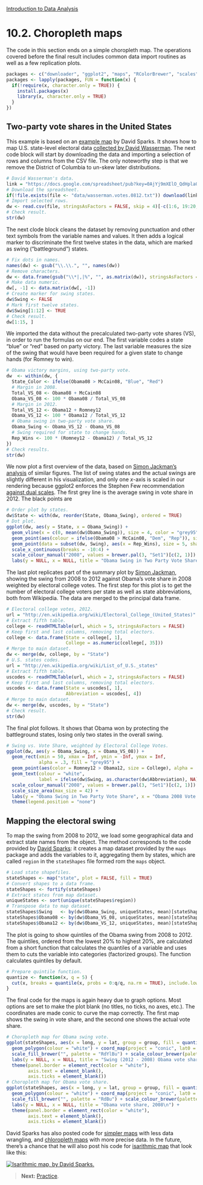 <style>@import url(style.css);</style>
[Introduction to Data Analysis](index.html "Course index")

# 10.2. Choropleth maps

The code in this section ends on a simple choropleth map. The operations covered before the final result includes common data import routines as well as a few replication plots.

```r
packages <- c("downloader", "ggplot2", "maps", "RColorBrewer", "scales", "XML")
packages <- lapply(packages, FUN = function(x) {
  if(!require(x, character.only = TRUE)) {
    install.packages(x)
    library(x, character.only = TRUE)
  }
})
```

## Two-party vote shares in the United States

This example is based on an [example map][ds] by David Sparks. It shows how to map U.S. state-level electoral data [collected by David Wasserman][dw]. The next code block will start by downloading the data and importing a selection of rows and columns from the CSV file. The only noteworthy step is that we remove the District of Columbia to un-skew later distributions.

[ds]: http://is-r.tumblr.com/post/35200999886/make-your-own-electoral-map
[dw]: https://docs.google.com/spreadsheet/ccc?key=0AjYj9mXElO_QdHpla01oWE1jOFZRbnhJZkZpVFNKeVE#gid=0

```r
# David Wasserman's data.
link = "https://docs.google.com/spreadsheet/pub?key=0AjYj9mXElO_QdHpla01oWE1jOFZRbnhJZkZpVFNKeVE&gid=0&output=csv"
# Download the spreadsheet.
if(!file.exists(file <- "data/wasserman.votes.0812.txt")) download(link, file, mode = "wb")
# Import selected rows.
dw <- read.csv(file, stringsAsFactors = FALSE, skip = 4)[-c(1:6, 19:20, 28), -c(4, 7:8)]
# Check result.
str(dw)
```

The next clode block cleans the dataset by removing punctuation and other text symbols from the variable names and values. It then adds a logical marker to discriminate the first twelve states in the data, which are marked as swing ("battleground") states.

```r
# Fix dots in names.
names(dw) <- gsub("\\.\\.", "", names(dw))
# Remove characters.
dw <- data.frame(gsub("\\*|,|%", "", as.matrix(dw)), stringsAsFactors = FALSE)
# Make data numeric.
dw[, -1] <- data.matrix(dw[, -1])
# Create marker for swing states.
dw$Swing <- FALSE
# Mark first twelve states.
dw$Swing[1:12] <- TRUE
# Check result.
dw[1:15, ]
```

We imported the data without the precalculated two-party vote shares (VS), in order to run the formulas on our end. The first variable codes a state "blue" or "red" based on party victory. The last variable measures the size of the swing that would have been required for a given state to change hands (for Romney to win).

```r
# Obama victory margins, using two-party vote.
dw  <- within(dw, {
  State_Color <- ifelse(Obama08 > McCain08, "Blue", "Red")
  # Margin in 2008.
  Total_VS_08 <- Obama08 + McCain08
  Obama_VS_08 <- 100 * Obama08 / Total_VS_08
  # Margin in 2012.
  Total_VS_12 <- Obama12 + Romney12
  Obama_VS_12 <- 100 * Obama12 / Total_VS_12
  # Obama swing in two-party vote share.
  Obama_Swing <- Obama_VS_12 - Obama_VS_08
  # Swing required for state to change hands.
  Rep_Wins <- 100 * (Romney12 - Obama12) / Total_VS_12
})
# Check results.
str(dw)
```

We now plot a first overview of the data, based on [Simon Jackman's analysis][sj] of similar figures. The list of swing states and the actual swings are slightly different in his visualization, and only one $x$-axis is scaled in our rendering because ggplot2 enforces the Stephen Few recommendation [against dual scales][sf]. The first grey line is the average swing in vote share in 2012. The black points are 

[sj]: http://jackman.stanford.edu/blog/?p=2620
[sf]: http://www.perceptualedge.com/articles/visual_business_intelligence/dual-scaled_axes.pdf

```r
# Order plot by states.
dw$State <- with(dw, reorder(State, Obama_Swing), ordered = TRUE)
# Dot plot.
ggplot(dw, aes(y = State, x = Obama_Swing)) +
  geom_vline(x = c(0, mean(dw$Obama_Swing)), size = 4, color = "grey95") +
  geom_point(aes(colour = ifelse(Obama08 > McCain08, "Dem", "Rep")), size = 5) +
  geom_point(data = subset(dw, Swing), aes(x = Rep_Wins), size = 5, shape = 1) +
  scale_x_continuous(breaks = -10:4) +
  scale_colour_manual("2008", values = brewer.pal(3, "Set1")[c(2, 1)]) +
  labs(y = NULL, x = NULL, title = "Obama Swing in Two Party Vote Share\n")
```

The last plot replicates part of the summary plot by [Simon Jackman][sj], showing the swing from 2008 to 2012 against Obama's vote share in 2008 weighted by electoral college votes. The first step for this plot is to get the number of electoral college voters per state as well as state abbreviations, both from Wikipedia. The data are merged to the principal data frame.

```r
# Electoral college votes, 2012.
url = "http://en.wikipedia.org/wiki/Electoral_College_(United_States)"
# Extract fifth table.
college <- readHTMLTable(url, which = 5, stringsAsFactors = FALSE)
# Keep first and last columns, removing total electors.
college <- data.frame(State = college[, 1], 
                      College = as.numeric(college[, 35]))
# Merge to main dataset.
dw <- merge(dw, college, by = "State")
# U.S. states codes.
url = "http://en.wikipedia.org/wiki/List_of_U.S._states"
# Extract fifth table.
uscodes <- readHTMLTable(url, which = 2, stringsAsFactors = FALSE)
# Keep first and last columns, removing total electors.
uscodes <- data.frame(State = uscodes[, 1],
                      Abbreviation = uscodes[, 4])
# Merge to main dataset.
dw <- merge(dw, uscodes, by = "State")
# Check result.
str(dw)
```

The final plot follows. It shows that Obama won by protecting the battleground states, losing only two states in the overall swing.

```r
# Swing vs. Vote Share, weighted by Electoral College Votes.
ggplot(dw, aes(y = Obama_Swing, x = Obama_VS_08)) +
  geom_rect(xmin = 50, xmax = Inf, ymin = -Inf, ymax = Inf,
            alpha = .3, fill = "grey95") +
  geom_point(aes(color = Romney12 > Obama12, size = College), alpha = .6) +
  geom_text(colour = "white", 
            label = ifelse(dw$Swing, as.character(dw$Abbreviation), NA)) +
  scale_colour_manual("2008", values = brewer.pal(3, "Set1")[c(2, 1)]) +
  scale_size_area(max_size = 42) +
  labs(y = "Obama Swing in Two Party Vote Share", x = "Obama 2008 Vote Share") +
  theme(legend.position = "none")
```

## Mapping the electoral swing

To map the swing from 2008 to 2012, we load some geographical data and extract state names from the object. The method corresponds to the code provided by [David Sparks][ds]: it creates a map dataset provided by the `maps` package and adds the variables to it, aggregating them by states, which are called `region` in the `stateShapes` file formed rom the `maps` object.

```r
# Load state shapefiles.
stateShapes <- map("state", plot = FALSE, fill = TRUE)
# Convert shapes to a data frame.
stateShapes <- fortify(stateShapes)
# Extract states from map dataset.
uniqueStates <- sort(unique(stateShapes$region))
# Transpose data to map dataset.
stateShapes$Swing   <- by(dw$Obama_Swing, uniqueStates, mean)[stateShapes$region]
stateShapes$Obama08 <- by(dw$Obama_VS_08, uniqueStates, mean)[stateShapes$region]
stateShapes$Obama12 <- by(dw$Obama_VS_12, uniqueStates, mean)[stateShapes$region]
```

The plot is going to show quintiles of the Obama swing from 2008 to 2012. The quintiles, ordered from the lowest 20% to highest 20%, are calculated from a short function that calculates the quantiles of a variable and uses them to cuts the variable into categories (factorized groups). The function calculates quintiles by default.

```r
# Prepare quintile function.
quantize <- function(x, q = 5) {
  cut(x, breaks = quantile(x, probs = 0:q/q, na.rm = TRUE), include.lowest = TRUE)
}
```

The final code for the maps is again heavy due to graph options. Most options are set to make the plot blank (no titles, no ticks, no axes, etc.). The coordinates are made conic to curve the map correctly. The first map shows the swing in vote share, and the second one shows the actual vote share.

```r
# Choropleth map for Obama swing vote.
ggplot(stateShapes, aes(x = long, y = lat, group = group, fill = quantize(Swing))) +
  geom_polygon(colour = "white") + coord_map(project = "conic", lat0 = 30) +
  scale_fill_brewer("", palette = "RdYlBu") + scale_colour_brewer(palette = "RdYlGn") +
  labs(y = NULL, x = NULL, title = "Swing (2012 - 2008) Obama vote share\n") +
  theme(panel.border = element_rect(color = "white"), 
        axis.text = element_blank(),
        axis.ticks = element_blank())
# Choropleth map for Obama vote share.
ggplot(stateShapes, aes(x = long, y = lat, group = group, fill = quantize(Obama08, 10))) +
  geom_polygon(colour = "white") + coord_map(project = "conic", lat0 = 30) +
  scale_fill_brewer("", palette = "RdBu") + scale_colour_brewer(palette = "RdYlGn") +
  labs(y = NULL, x = NULL, title = "Obama vote share, 2008\n") +
  theme(panel.border = element_rect(color = "white"), 
        axis.text = element_blank(),
        axis.ticks = element_blank())
```

David Sparks has also posted code for [simpler maps](http://is-r.tumblr.com/post/37708137014/us-state-maps-using-map-data) with less data wrangling, and [chloropleth maps](https://dsparks.wordpress.com/2011/02/21/choropleth-tutorial-and-regression-coefficient-plots/) with more precise data. In the future, there's a chance that he will also post his code for [isarithmic map](https://dsparks.wordpress.com/2012/07/18/mapping-public-opinion-a-tutorial/) that look like this:

[![Isarithmic map, by David Sparks.](images/cces-2008-family-income-black.png)](images/cces-2008-family-income-black.png)

> __Next:__ [Practice](103_practice.html).
